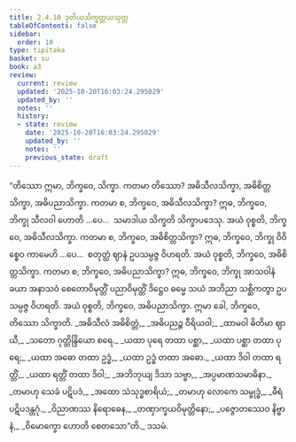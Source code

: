 ```yaml
---
title: 2.4.10 ဒုတိယသိက္ခတ္တယသုတ္တ
tableOfContents: false
sidebar:
  order: 10
type: tipitaka
basket: su
book: a3
review:
  current: review
  updated: '2025-10-20T16:03:24.295029'
  updated_by: ''
  notes: ''
  history:
  - state: review
    date: '2025-10-20T16:03:24.295029'
    updated_by: ''
    notes: ''
    previous_state: draft
---
```



<DynamicBreadcrumb />


<ReviewStatus review={frontmatter.review} showDetails={true} />

<HypothesisAnnotation frontmatter={frontmatter} />

<Division number="91" book="a3" e="ch" v="15" p="237">

<Paragraph number="767" book="a3">
“တိဿော ဣမာ, ဘိက္ခဝေ, သိက္ခာ. ကတမာ တိဿော? အဓိသီလသိက္ခာ, အဓိစိတ္တသိက္ခာ, အဓိပညာသိက္ခာ.
</Paragraph>

<Paragraph number="768" book="a3">
ကတမာ စ, ဘိက္ခဝေ, အဓိသီလသိက္ခာ? ဣဓ, ဘိက္ခဝေ, ဘိက္ခု သီလဝါ ဟောတိ …ပေ…  သမာဒါယ သိက္ခတိ သိက္ခာပဒေသု. အယံ ဝုစ္စတိ, ဘိက္ခဝေ, အဓိသီလသိက္ခာ.
</Paragraph>

<Paragraph number="769" book="a3">
ကတမာ စ, ဘိက္ခဝေ, အဓိစိတ္တသိက္ခာ? ဣဓ, ဘိက္ခဝေ, ဘိက္ခု ဝိဝိစ္စေဝ ကာမေဟိ …ပေ…  စတုတ္ထံ ဈာနံ ဥပသမ္ပဇ္ဇ ဝိဟရတိ. အယံ ဝုစ္စတိ, ဘိက္ခဝေ, အဓိစိတ္တသိက္ခာ.
</Paragraph>

<Paragraph number="770" book="a3">
ကတမာ စ, ဘိက္ခဝေ, အဓိပညာသိက္ခာ? ဣဓ, ဘိက္ခဝေ, ဘိက္ခု အာသဝါနံ ခယာ အနာသဝံ စေတောဝိမုတ္တိံ ပညာဝိမုတ္တိံ ဒိဋ္ဌေဝ ဓမ္မေ သယံ အဘိညာ သစ္ဆိကတွာ ဥပသမ္ပဇ္ဇ ဝိဟရတိ. အယံ ဝုစ္စတိ, ဘိက္ခဝေ, အဓိပညာသိက္ခာ. ဣမာ ခေါ, ဘိက္ခဝေ, တိဿော သိက္ခာတိ.
</Paragraph>

<Paragraph number="771" type="verses" book="a3">
_အဓိသီလံ အဓိစိတ္တံ,_  
_အဓိပညဉ္စ ဝီရိယဝါ;_  
_ထာမဝါ ဓိတိမာ ဈာယီ,_  
_သတော ဂုတ္တိန္ဒြိယော စရေ._  

</Paragraph>

<Paragraph number="772" type="verses" book="a3">
_ယထာ ပုရေ တထာ ပစ္ဆာ,_  
_ယထာ ပစ္ဆာ တထာ ပုရေ;_  
_ယထာ အဓော တထာ ဥဒ္ဓံ,_  
_ယထာ ဥဒ္ဓံ တထာ အဓော._  

</Paragraph>

<Paragraph number="773" type="verses" book="a3">
_ယထာ ဒိဝါ တထာ ရတ္တိံ,_  
_ယထာ ရတ္တိံ တထာ ဒိဝါ;_  
_အဘိဘုယျ ဒိသာ သဗ္ဗာ,_  
_အပ္ပမာဏသမာဓိနာ._  

</Paragraph>

<Paragraph number="774" type="verses" book="a3">
_တမာဟု သေခံ ပဋိပဒံ,_  
_အထော သံသုဒ္ဓစာရိယံ;_  
_တမာဟု လောကေ သမ္ဗုဒ္ဓံ,_  
_ဓီရံ ပဋိပဒန္တဂုံ._  

</Paragraph>

<Paragraph number="775" type="verses" book="a3">
_ဝိညာဏဿ နိရောဓေန,_  
_တဏှာက္ခယဝိမုတ္တိနော;_  
_ပဇ္ဇောတဿေဝ နိဗ္ဗာနံ,_  
_ဝိမောက္ခော ဟောတိ စေတသော”တိ._  


</Paragraph>
</Division>

<Paragraph number="776" type="center" book="a3">
ဒသမံ.
</Paragraph>